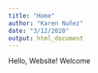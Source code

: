 ```yaml
---
title: "Home"
author: "Karen Nuñez"
date: "3/12/2020"
output: html_document
---
```


Hello, Website! Welcome
